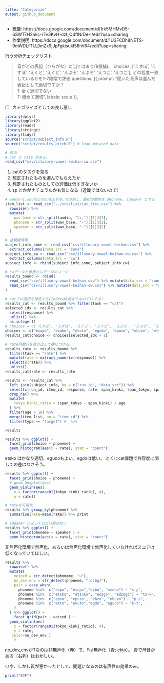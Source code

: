 ```yaml
---
title: "Categorize"
output: github_document
---
```


- 概要: https://docs.google.com/document/d/1rk5MHMvD5-6SWT7H2nkc-r7v3KvH-dzt_OdftNrDe-I/edit?usp=sharing
- 作業説明: https://docs.google.com/document/d/1U3FCDh8NETS-9mWDLfTU_0mZx9jJpFgkisukI58nV64/edit?usp=sharing

行う分析チェックリスト

> 音がどの表記（ひらがな）に当てはまり(8候補)、
> choices: ['えすぽ', 'えずぼ', 'えくと', 'えぐど', 'えぷそ', 'えぶぞ', 'えつこ', 'えづご'],
> どの程度一致しているかを1--7段階で評価
> questions: [{ prompt: "聞いた音声は選んだ表記として適切ですか？<br>1: 全く適切でない<br>7: 極めて適切", labels: scale }],

- [ ] カテゴライズとしての良し悪し

```r
library(dplyr)
library(ggplot2)
library(readr)
library(stringr)
library(tidyr)
source("script/subject_info.R")
source("script/results_pitch.R") # load mutated data
```
```r
# 前の
# cat と rate がある。
read_csv("csv/illusory-vowel-keihan-cw.csv")
```

1. catのタスクを見る
  1. 想定されたものを選んでもらえたか
  1. 想定されたものとしての評価は低すぎないか
  1. sp とかがナチュラルかも気になる（近畿ではないので）

```r
# epuso-1.wavなどのaudio列を.で分割し、最初の要素を phoneme, speaker とする
item_list <- read_csv("../src/list/cat_list.csv") %>%
  rowwise() %>%
  mutate(
    wav_base = str_split(audio, "\\.")[[1]][1],
    phoneme = str_split(wav_base, "-")[[1]][1],
    speaker = str_split(wav_base, "-")[[1]][2]
  )

# 被験者情報
subject_info_sone <- read_csv("csv/illusory-vowel-keihan.csv") %>%
  extract_columns(data_src = "sone")
subject_info_cw <- read_csv("csv/illusory-vowel-keihan-cw.csv") %>%
  extract_columns(data_src = "cw")
subject_info <- rbind(subject_info_sone, subject_info_cw)

# cwデータと曽根さんデータのマージ
results_bound <- rbind(
  read_csv("csv/illusory-vowel-keihan.csv") %>% mutate(data_src = "sone"),
  read_csv("csv/illusory-vowel-keihan-cw.csv") %>% mutate(data_src = "cw")
)
```


```r
# catでの選択を特定する(indexは1始まりなので+1する)
results_cat <- results_bound %>% filter(task == "cat")
selected_idx <- results_cat %>%
  select(response) %>%
  unlist() %>%
  as.integer()
# choices = c('えすぽ', 'えずぼ', 'えくと', 'えぐど', 'えぷそ', 'えぶぞ', 'えつこ', 'えづご')
choices <- c("esupo", "ezubo", "ekuto", "egudo", "epuso", "ebuzo", "etsuko", "edzugo")
results_cat$choice <- choices[selected_idx + 1]

# rate同数行を抜き出して横につける。
results_rate <- results_bound %>%
  filter(task == "rate") %>%
  mutate(rate = extract_numeric(response)) %>%
  select(c(rate)) %>%
  unlist()
results_cat$rate <- results_rate
```


```r
results <- results_cat %>%
  left_join(subject_info, by = c("run_id", "data_src")) %>%
  select(c(run_id, item_id, response, rate, span_kinki, span_tokyo, span_unknown, age, data_src, type, choice, rate)) %>%
  drop_na() %>%
  mutate(
    tokyo_kinki_ratio = (span_tokyo - span_kinki) / age
  ) %>%
  filter(age > 18) %>%
  merge(item_list, on = "item_id") %>%
  filter(type == "target") #  %>%

results
```



```r
results %>% ggplot() +
  facet_grid(choice ~ phoneme) +
  geom_histogram(aes(x = rate), stat = "count")
```
etsko はかなり適切。egudoもよい。egdoは低い。
とくにcat課題で許容度に関しての差はなさそう。

```r
results %>% ggplot() +
  facet_grid(choice ~ phoneme) +
  # geom_boxplot(aes(
  geom_violin(aes(
    x = factor(range01(tokyo_kinki_ratio), 4),
    y = rate))
```
```r
# rateを可視化
results %>% group_by(phoneme) %>% 
  summarise(rate=mean(rate)) %>% print

# speaker によってひどい差はない
results %>% ggplot() +
  facet_grid(phoneme ~ speaker ) +
  geom_histogram(aes(x = rate), stat = "count")
```

非無声化環境で無声化、あるいは無声化環境で無声化していなければスコアは
低くなっていてほしい。

```r
results %>% 
  rowwise() %>% 
  mutate(
    voiced = str_detect(phoneme, "u"),
    no_dev_env = str_detect(phoneme, "[dzbg]"),
    pair = case_when(
      phoneme %in%  c("espo", "esupo","ezbo", "ezubo") ~ "s-p",
      phoneme %in%  c("etsko", "etsuko", "edzgo", "edzugo") ~ "ts-k",
      phoneme %in%  c("epso", "epuso", "ebzo", "ebuzo") ~ "p-s",
      phoneme %in%  c("ekto", "ekuto","egdo", "egudo") ~ "k-t",
    )
  ) %>% ggplot() +
    facet_grid(pair ~ voiced ) +
  geom_violin(aes(
    x = factor(range01(tokyo_kinki_ratio), 4),
    y = rate,
   color=no_dev_env )
    )
```

no_dev_envがTなのは非無声化（赤）で、Fは無声化（青; ekto）。
青で母音がある（右列）はおかしい。

いや、しかし質が悪かったとして、問題になるのは有声性の効果のみ。

```r
print("EOF")
```
